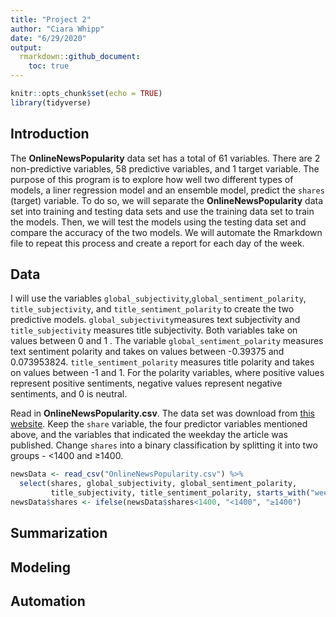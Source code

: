 ```yaml
---
title: "Project 2"
author: "Ciara Whipp"
date: "6/29/2020"
output:
  rmarkdown::github_document:
    toc: true
---
```


```r
knitr::opts_chunk$set(echo = TRUE)
library(tidyverse)
```

## Introduction  

The **OnlineNewsPopularity** data set has a total of 61 variables. There are 2 non-predictive variables, 58 predictive variables, and 1 target variable. The purpose  of this program is to explore how well two different types of models, a liner regression model and an ensemble model, predict the `shares` (target) variable. To do so, we will separate the **OnlineNewsPopularity** data set into training and testing data sets and use the training data set to train the models. Then, we will test the models using the testing data set and compare the accuracy of the two models. We will automate the Rmarkdown file to repeat this process and create a report for each day of the week.  

## Data  

I will use the variables `global_subjectivity`,`global_sentiment_polarity`, `title_subjectivity`, and `title_sentiment_polarity` to create the two predictive models. `global_subjectivity`measures text subjectivity and `title_subjectivity` measures title subjectivity. Both variables take on values between 0 and 1 . The variable `global_sentiment_polarity` measures text sentiment polarity and takes on values between -0.39375 and 0.073953824. `title_sentiment_polarity` measures title polarity and takes on values between -1 and 1. For the polarity variables, where positive values represent positive sentiments, negative values represent negative sentiments, and 0 is neutral.  

Read in **OnlineNewsPopularity.csv**. The data set was download from [this website](https://archive.ics.uci.edu/ml/datasets/Online+News+Popularity). Keep the `share` variable, the four predictor variables mentioned above, and the variables that indicated the weekday the article was published. Change `shares` into a binary classification by splitting it into two groups - <1400 and ≥1400.  

```r
newsData <- read_csv("OnlineNewsPopularity.csv") %>% 
  select(shares, global_subjectivity, global_sentiment_polarity,
         title_subjectivity, title_sentiment_polarity, starts_with("weekday"))
newsData$shares <- ifelse(newsData$shares<1400, "<1400", "≥1400")
```

## Summarization  


## Modeling  

## Automation  


